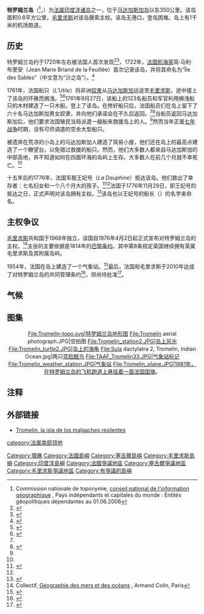 {{Expand language|1=fr|time=2021-05-01T23:50:23+00:00}}
{{noteTA
|1=zh-cn:毛里求斯;zh-hk:毛里裘斯;zh-tw:模里西斯;
|G1=地名
}}
{{Infobox disputed islands
| name             = 特罗姆兰岛
| local name      = {{native name|fr|L'Île Tromelin}}
| image name       = Iles eparses de l'ocean Indien-zh.svg
| image caption    = 位置地圖
| location         = [[印度洋|印度洋]]
| coordinates      = {{Coord|15|52|57|S|54|25|19|E|region:ID_type:isle}}
| area             = {{convert|0.8|sqkm|sqmi|-1}}
| country          = {{FRA}}
| country claim    = {{MUS}}
}}

'''特罗姆兰岛'''（{{lang-fr|Île Tromelin}}<ref>Commission nationale de toponymie, [http://www.ign.fr/sites/all/files/5267259.pdf conseil national de l'information géographique] {{Wayback|url=http://www.ign.fr/sites/all/files/5267259.pdf |date=20200928184815 }}, Pays indépendants et capitales du monde : Entités géopolitiques dépendantes au 01.06.2006{{fr}}</ref>，{{IPA-fr|il tʁɔmlɛ̃|pron}}）为[[法属印度洋诸岛|法属印度洋诸岛]]之一，位于[[马达加斯加岛|马达加斯加岛]]以东350公里。该岛面积0.8平方公里。[[毛里求斯|毛里求斯]]对该岛聲索主权。该岛无港口，登岛困难。岛上有1千米的机场跑道。

==历史==
特罗姆兰岛约于1720年左右被法国人首次发现<ref>{{cite web|url=https://voices.nationalgeographic.org/2016/04/11/the-recovery-of-tromelin-island/|title=The Recovery of Tromelin Island|first1=James|last1=Russell|first2=James|last2=Russell|date=11 April 2016|website=National Geographic Society (blogs)|accessdate=26 August 2017|archive-date=2017-08-27|archive-url=https://web.archive.org/web/20170827003008/https://voices.nationalgeographic.org/2016/04/11/the-recovery-of-tromelin-island/|dead-url=no}}</ref><ref>{{cite book|author1=United States. Central Intelligence Agency|author2=Government Publications Office|title=The World Factbook 2016-17|url=https://books.google.com/books?id=HfywxU2EnFwC&pg=PA269|date=18 August 2016|publisher=Government Printing Office|isbn=978-0-16-093327-1|pages=269–|access-date=2018-09-12|archive-date=2020-01-26|archive-url=https://web.archive.org/web/20200126091606/https://books.google.com/books?id=HfywxU2EnFwC&pg=PA269|dead-url=no}}</ref>，1722年，[[法国|法国]][[航海家|航海家]]简·马利·布里安（Jean Marie Briand de la Feuillée）首次记录该岛，并将其命名为“Île des Sables”（中文意为“沙之岛”）。<ref name="LRM">{{cite web|url=http://ifm.free.fr/htmlpages/pdf/2007/477-4-esclaves.pdf|title=La Revue Maritime N° 477. Décembre 2006 Institut Français de la Mer - 47, rue de Monceau - 75008 Paris|website=Ifm.free.fr|accessdate=26 August 2017|archive-date=2012-04-26|archive-url=https://web.archive.org/web/20120426051913/http://ifm.free.fr/htmlpages/pdf/2007/477-4-esclaves.pdf|dead-url=no}}</ref>

1761年，法国船只{{tsl|fr|L'Utile|使用者号}}（''L'Utile''）将非洲[[奴隶|奴隶]]从[[马达加斯加|马达加斯加]]运送至[[毛里求斯|毛里求斯]]，途中撞上了该岛的环礁而搁浅。<ref name="economist">{{cite web|url=https://www.economist.com/news/christmas-specials/21683979-what-happened-when-slaves-and-free-men-were-shipwrecked-together-lu00e8se|title=Lèse humanité|website=The Economist|accessdate=26 August 2017|archive-date=2017-08-27|archive-url=https://web.archive.org/web/20170827000717/https://www.economist.com/news/christmas-specials/21683979-what-happened-when-slaves-and-free-men-were-shipwrecked-together-lu00e8se|dead-url=no}}</ref><ref>{{Cite web |url=https://www.francetvinfo.fr/decouverte/l-histoire-houleuse-de-l-ile-tromelin-perdue-au-milieu-de-l-ocean-indien_2020776.html#xtor=CS1-746 |title=L'histoire houleuse de l'île Tromelin, perdue au milieu de l'océan Indien |accessdate=2018-09-13 |publisher=francetvinfo.fr |archive-date=2020-07-16 |archive-url=https://web.archive.org/web/20200716000416/https://www.francetvinfo.fr/decouverte/l-histoire-houleuse-de-l-ile-tromelin-perdue-au-milieu-de-l-ocean-indien_2020776.html#xtor=CS1-746 |dead-url=no }}{{fr}}</ref>1761年9月27日，该船上的123名船员和军官利用搁浅船只的木材建造了一只木船，登上了该岛。在修好船只后，法国船员们在岛上留下了六十名马达加斯加男女奴隶，并向他们承诺会在不久后返回。<ref name="economist"/><ref name="independent">{{cite web|url=https://www.independent.co.uk/news/world/africa/shipwrecked-and-abandoned-the-story-of-the-slave-crusoes-435092.html|title=Shipwrecked and abandoned: the story of the slave Crusoes|date=5 February 2007|website=Independent.co.uk|accessdate=26 August 2017|archive-date=2019-05-09|archive-url=https://web.archive.org/web/20190509093957/https://www.independent.co.uk/news/world/africa/shipwrecked-and-abandoned-the-story-of-the-slave-crusoes-435092.html|dead-url=no}}</ref>当船员返回马达加斯加后，他们要求法国殖民当局派遣一艘船来救援岛上的人。<ref name="economist"/>然而当年正属[[七年战争|七年战争]]时期，没有可供调遣的空余大型船只。

被遗弃在荒凉的小岛上的马达加斯加人建造了简易小屋，他们还在岛上的最高点建造了一个瞭望台，以免错过救援的船只。然而，他们大多数人都来自马达加斯加的中部高地，并不知道如何在四面环海的岛屿上生存。大多数人在前几个月就不幸死亡。<ref name="LRM"/>

十五年后的1776年，法国军舰王妃号（''La Dauphine''）抵达该岛。他们救出了幸存者：七名妇女和一个八个月大的孩子。<ref>{{cite journal |last=Marriner |first=N. |first2=M. |last2=Guérout |first3=T. |last3=Romon |title=The Forgotten Slaves of Tromelin (Indian Ocean): New Geoarchaeological Data |journal=Journal of Archaeological Science |volume=37 |issue=6 |year=2010 |pages=1293–1304 |doi=10.1016/j.jas.2009.12.032 }}</ref><ref name="independent"/>法国于1776年11月29日，即王妃号的抵达之日，正式声明对该岛拥有主权。<ref>{{cite web|url=http://www.taaf.fr/spip/spip.php?article314|title=''Ce n’est que quinze ans plus tard, le 29 novembre 1776, que le chevalier de Tromelin récupérera huit esclaves survivants : sept femmes et un enfant de huit mois. Le pavillon français fut planté sur l’île qui fut ainsi nommée Tromelin en hommage à ce chevalier.''|website=Web.archive.org|accessdate=2017-08-26|deadurl=yes|archiveurl=https://web.archive.org/web/20120131101103/http://www.taaf.fr/spip/spip.php?article314|archivedate=2012-01-31|df=}}</ref>该岛也以王妃号的船长{{link-fr|伯纳德·布丹·德·特罗姆兰|Bernard Boudin de Tromelin}}（{{lang-fr|Bernard Boudin de Tromelin}}）的名字来命名。

==主权争议==
[[毛里求斯|毛里求斯]]共和国于1968年独立，该国自1976年4月2日起正式宣布对特罗姆兰岛的主权。<ref>Collectif, [https://books.google.com/books?id=_VMaBgAAQBAJ&pg=PA43 Géographie des mers et des océans] {{Wayback|url=https://books.google.com/books?id=_VMaBgAAQBAJ&pg=PA43 |date=20190502155600 }}, Armand Colin, Paris{{fr}}</ref>主张的主要依据是1814年的[[巴黎条约_(1814年)|巴黎条约]]。其中第8条规定英国继续拥有英属毛里求斯及其附属岛屿。

1954年，法国在岛上建造了一个气象站。<ref>{{cite book |first=Jonathan I. |last=Charney |first2=David A. |last2=Colson |first3=Lewis M. |last3=Alexander |title=International Maritime Boundaries |year=2005 |page=3463 |isbn=9004144617 }}</ref>最后，法国和毛里求斯于2010年达成了对特罗姆兰岛的共同管理条约<ref>{{cite web |url=http://www.lequotidien.re/opinion/le-courrier-des-lecteurs/116747-tromelin-la-reunion-spectatrice-et-spoliee.html |title=Tromelin : La Réunion, spectatrice et spoliée |publisher=Lequotidien.re |date= |accessdate= |archive-url=https://web.archive.org/web/20171010191415/http://www.lequotidien.re/opinion/le-courrier-des-lecteurs/116747-tromelin-la-reunion-spectatrice-et-spoliee.html |archive-date=2017-10-10 |dead-url=yes }}</ref>，但尚待批准<ref>{{Cite web |url=https://www.diplomatie.gouv.fr/en/country-files/mauritius/france-and-mauritius/ |title=存档副本 |accessdate=2019-08-07 |archive-date=2019-08-07 |archive-url=https://web.archive.org/web/20190807030519/https://www.diplomatie.gouv.fr/en/country-files/mauritius/france-and-mauritius/ |dead-url=no }}</ref>。

==气候==
<div style="width:82%;">
{{Weather box
|location = 特罗姆兰岛1981–2010年
|metric first = yes
|single line = yes
|Jan record high C = 36.3
|Feb record high C = 34.9
|Mar record high C = 34.4
|Apr record high C = 33.3
|May record high C = 31.6
|Jun record high C = 30.0
|Jul record high C = 28.5
|Aug record high C = 28.8
|Sep record high C = 29.2
|Oct record high C = 30.4
|Nov record high C = 33.8
|Dec record high C = 33.9
|year record high C = 36.3
|Jan high C = 31.0
|Feb high C = 31.0
|Mar high C = 30.8
|Apr high C = 30.0
|May high C = 28.8
|Jun high C = 27.2
|Jul high C = 26.2
|Aug high C = 26.3
|Sep high C = 26.8
|Oct high C = 27.9
|Nov high C = 29.1
|Dec high C = 30.3
|year high C = 28.8
|Jan mean C = 28.4
|Feb mean C = 28.5
|Mar mean C = 28.3
|Apr mean C = 27.7
|May mean C = 26.6
|Jun mean C = 25.0
|Jul mean C = 24.0
|Aug mean C = 24.0
|Sep mean C = 24.4
|Oct mean C = 25.4
|Nov mean C = 26.5
|Dec mean C = 27.8
|year mean C = 26.4
|Jan low C = 25.8
|Feb low C = 26.0
|Mar low C = 25.9
|Apr low C = 25.4
|May low C = 24.4
|Jun low C = 22.8
|Jul low C = 21.8
|Aug low C = 21.6
|Sep low C = 22.0
|Oct low C = 22.9
|Nov low C = 23.9
|Dec low C = 25.2
|year low C = 24.0
|Jan record low C = 20.5
|Feb record low C = 22.3
|Mar record low C = 20.9
|Apr record low C = 20.8
|May record low C = 19.5
|Jun record low C = 18.1
|Jul record low C = 17.4
|Aug record low C = 17.8
|Sep record low C = 18.0
|Oct record low C = 18.2
|Nov record low C = 19.6
|Dec record low C = 20.5
|year record low C = 17.4
|precipitation colour = green
|Jan precipitation mm = 137.4
|Feb precipitation mm = 187.8
|Mar precipitation mm = 156.0
|Apr precipitation mm = 128.7
|May precipitation mm = 69.1
|Jun precipitation mm = 66.9
|Jul precipitation mm = 65.2
|Aug precipitation mm = 51.9
|Sep precipitation mm = 47.4
|Oct precipitation mm = 30.9
|Nov precipitation mm = 33.9
|Dec precipitation mm = 99.1
|year precipitation mm = 1074.3
|unit precipitation days = 1.0 mm
|Jan precipitation days = 12.1
|Feb precipitation days = 13.8
|Mar precipitation days = 14.7
|Apr precipitation days = 12.3
|May precipitation days = 10.2
|Jun precipitation days = 11.3
|Jul precipitation days = 12.9
|Aug precipitation days = 11.6
|Sep precipitation days = 9.1
|Oct precipitation days = 7.6
|Nov precipitation days = 6.3
|Dec precipitation days = 9.6
|year precipitation days = 131.4
|source 1 = [[Météo_France|Météo France]]<ref>{{cite web
| archiveurl = https://web.archive.org/web/20180227001813/https://donneespubliques.meteofrance.fr/FichesClim/FICHECLIM_98403004.pdf
| archivedate = 27 February 2018
| url = https://donneespubliques.meteofrance.fr/FichesClim/FICHECLIM_98403004.pdf
| title = Tromelin (984)
| work = Fiche Climatologique: Statistiques 1981–2010 et records
| publisher = Meteo France
| accessdate = 26 February 2018}}</ref>
}}</div>

==图集==
<center>
<gallery>
File:Tromelin-topo.svg|特罗姆兰岛地形图
File:Tromelin aerial photograph.JPG|空拍图
File:Tromelin_station2.JPG|岛上风光
File:Tromelin_turtle2.JPG|岛上的[[海龟|海龟]]
File:Sula dactylatra 2, Tromelin, Indian Ocean.jpg|两只[[蓝脸鲣鸟|蓝脸鲣鸟]]
File:TAAF_Tromelin33.JPG|气象站标记
File:Tromelin_weather_station.JPG|气象站
File:Tromelin_plane.JPG|1981年，在特罗姆兰岛的飞机跑道上悬挂着一面[[法国国旗|法国国旗]]。
</gallery>
</center>

==注释==
{{Reflist|2}}

==外部链接==
{{Commons category|Tromelin}}
*[http://www.navegar-es-preciso.com/news/tromelin-la-isla-de-la-resiliencia-humana/ Tromelin, la isla de los malgaches resilentes] {{Wayback|url=http://www.navegar-es-preciso.com/news/tromelin-la-isla-de-la-resiliencia-humana/ |date=20201129194551 }} {{es}}

{{Outlying territories of European countries}}
{{法属南部领地的重点鸟区}}
{{DEFAULTSORT:Teromelin, Île}}
[[Category:環礁|Category:環礁]]
[[category:法属南部领地|category:法属南部领地]]
[[Category:法國島嶼|Category:法國島嶼]]
[[Category:塞舌爾島嶼|Category:塞舌爾島嶼]]
[[Category:毛里求斯島嶼|Category:毛里求斯島嶼]]
[[Category:印度洋島嶼|Category:印度洋島嶼]]
[[Category:法國爭議地區|Category:法國爭議地區]]
[[Category:塞舌爾爭議地區|Category:塞舌爾爭議地區]]
[[Category:毛里求斯爭議地區|Category:毛里求斯爭議地區]]
[[Category:有爭議的島嶼|Category:有爭議的島嶼]]